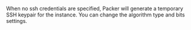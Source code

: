 <!-- Code generated from the comments of the SSHTemporaryKeyPair struct in communicator/config.go; DO NOT EDIT MANUALLY -->

When no ssh credentials are specified, Packer will generate a temporary SSH
keypair for the instance. You can change the algorithm type and bits
settings.
